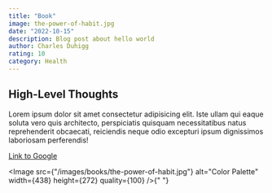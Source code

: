 ```yaml
---
title: "Book"
image: the-power-of-habit.jpg
date: "2022-10-15"
description: Blog post about hello world
author: Charles Duhigg
rating: 10
category: Health
---
```


## High-Level Thoughts

Lorem ipsum dolor sit amet consectetur adipisicing elit. Iste ullam qui eaque soluta vero quis architecto, perspiciatis quisquam necessitatibus natus reprehenderit obcaecati, reiciendis neque odio excepturi ipsum dignissimos laboriosam perferendis!

[Link to Google](https://google.com)

<Image
  src={"/images/books/the-power-of-habit.jpg"}
  alt="Color Palette"
  width={438}
  height={272}
  quality={100}
/>{" "}
